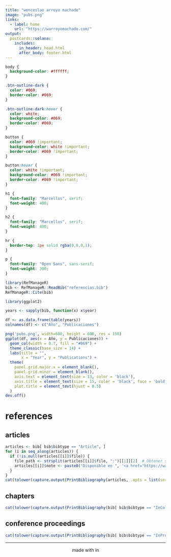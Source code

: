 ```yaml
---
title: "wenceslao arroyo machado"
image: "pubs.png"
links:
  - label: home
    url: "https://warroyomachado.com/"
output:
  postcards::solana:
    includes:
      in_header: head.html
      after_body: footer.html
---
```


```css
body {
  background-color: #ffffff;
}

.btn-outline-dark {
  color: #069;
  border-color: #069;
}

.btn-outline-dark:hover {
  color: white;
  background-color: #069;
  border-color: #069;
}

button {
  color: #069 !important;
  background-color: white !important;
  border-color: #069 !important;
}

button:hover {
  color: white !important;
  background-color: #069 !important;
  border-color: #069 !important;
} 

h1 {
  font-family: "Marcellus", serif;
  font-weight: 400;
}

h2 {
  font-family: "Marcellus", serif;
  font-weight: 400;
}

hr {
  border-top: 1px solid rgba(0,0,0,1);
}

p {
  font-family: "Open Sans", sans-serif;
  font-weight: 300;
}

```

```r
library(RefManageR)
bib <- RefManageR::ReadBib("referencias.bib")
RefManageR::Cite(bib)
```

```r
library(ggplot2)

years <- sapply(bib, function(x) x$year)

df <- as.data.frame(table(years))
colnames(df) <- c("Año", "Publicaciones")

png('pubs.png', width=600, height = 600, res = 150)
ggplot(df, aes(x = Año, y = Publicaciones)) +
  geom_col(width = 0.7, fill = "#069") +
  theme_classic(base_size = 14) +
  labs(title = "",
       x = "Year", y = "Publications") +
  theme(
    panel.grid.major.x = element_blank(),
    panel.grid.minor = element_blank(),
    axis.text = element_text(size = 13, color = 'black'),
    axis.title = element_text(size = 15, color = 'black', face = 'bold'),
    plot.title = element_text(hjust = 0.5)
  )
dev.off()
```

# references

## articles

```r
articles <- bib[ bib$bibtype == "Article", ]
for (i in seq_along(articles)) {
  if (!is.null(articles[[i]]$file)) {
    file_path <- strsplit(articles[[i]]$file, ":")[[1]][2]  # Obtener solo la ruta
    articles[[i]]$note <- paste0("Disponible en ", '<a href="https://warroyomachado.com/', file_path, '">PDF</a>')
  }
}
cat(tolower(capture.output(PrintBibliography(articles, .opts = list(sorting = "ydnt")))), sep = "\n")
```

## chapters

```r
cat(tolower(capture.output(PrintBibliography(bib[ bib$bibtype == "InCollection", ], .opts = list(sorting = "ydnt")))), sep = "\n")
```

## conference proceedings

```r
cat(tolower(capture.output(PrintBibliography(bib[ bib$bibtype == "InProceedings", ], .opts = list(sorting = "ydnt")))), sep = "\n")
```

<footer>

<hr>

<p style="text-align:center">made with <i class="fas fa-heart"></i> in <i class="fab fa-r-project"></i></p>

</footer>